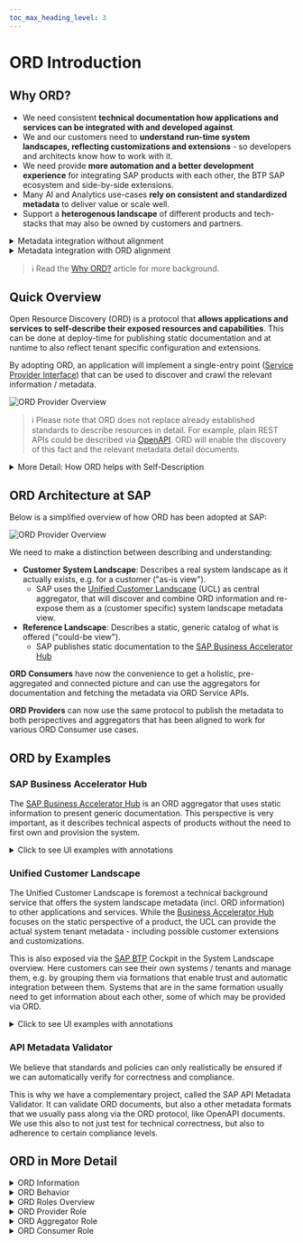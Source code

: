 ```yaml
---
toc_max_heading_level: 3
---
```


# ORD Introduction

## Why ORD?

* We need consistent **technical documentation how applications and services can be integrated with and developed against**.
* We and our customers need to **understand run-time system landscapes, reflecting customizations and extensions** - so developers and architects know how to work with it.
* We need provide **more automation and a better development experience** for integrating SAP products with each other, the BTP SAP ecosystem and side-by-side extensions.
* Many AI and Analytics use-cases **rely on consistent and standardized metadata** to deliver value or scale well.
* Support a **heterogenous landscape** of different products and tech-stacks that may also be owned by customers and partners.

<details><summary>Metadata integration without alignment</summary><p>

Without alignment on metadata standards and how they are discovered, all metadata integration between providers and consumers happens on a point-to-point basis.
This not only means a lot of integrations, but also that the integrations may need to be implemented differently.

This is a similar situation when there was no standardization on charging cable adapters.
It was difficult or sometimes impossible to connect various devices and led to high efforts and waste for everyone.

![ORD Provider Overview](/img/no-aligned-standards.svg 'Metadata Integration without alignment')

</p></details>

<details><summary>Metadata integration with ORD alignment</summary><p>

We can tackle this problem by introducing two concepts: First, use **aligned standards for metadata description and discovery**.
Second, use a **central aggregator**, which can read metadata from all providers and can serve the information to all consumers.

![ORD Provider Overview](/img/aligned-standards.svg 'Metadata Integration with ORD')

</p></details>

> ℹ Read the [Why ORD?](./details/articles/why-ord.md) article for more background.

## Quick Overview

Open Resource Discovery (ORD) is a protocol that **allows applications and services to self-describe their exposed resources and capabilities**. This can be done at deploy-time for publishing static documentation and at runtime to also reflect tenant specific configuration and extensions.​

By adopting ORD, an application will implement a single-entry point ([Service Provider Interface](https://en.wikipedia.org/wiki/Service_provider_interface)) that can be used to discover and crawl the relevant information / metadata.

<div style={{"text-align": "center"}}>

![ORD Provider Overview](/img/ord-provider-overview.svg 'ORD Provider Overview')

</div>

> ℹ Please note that ORD does not replace already established standards to describe resources in detail.
> For example, plain REST APIs could be described via [OpenAPI](https://www.openapis.org/).
> ORD will enable the discovery of this fact and the relevant metadata detail documents.

<details><summary>More Detail: How ORD helps with Self-Description</summary><p>

In the picture above, the center is an application or service describing itself.
They typically have multiple resources and capabilities that are outward facing and are of interest for external consumers.

The most typical information to describe with ORD are **APIs** and **Events**.
But due to its general purpose nature, it can also be used to describe other aspects.
For example what additional **capabilities** there are; a description the underlying conceptual models (Domain Model) as **Entity Types**, external **Integration Dependencies** and potentially also **Data Products** in the future.
All those information can be brought into relation with each other.

ORD standardizes how those information can be automatically discovered and aggregated.
Please note that ORD is no replacement for detailed resource definition standards like OpenAPI.
Instead, it describes a bigger context with shared, high-level information, taxonomy and relations between the described resources.
It also standardizes the publishing and discovery related interfaces and behaviors, to ensure a high degree of automation that allows us to keep in sync with reality.
The same ORD implementation can be used to both describe the tenant-specific customer landscape and the static reference landscape view to an API Catalog.

When ORD information get combined by a central ORD aggregator and integrated with other, central metadata sources, we can realize a connected (customer) **system landscape metadata view**.
This gives both SAP and our customers better introspection about the actual system landscape. This enables or improves many meta-data driven use-cases (like low-code/no-code).

The specification provides a shared contract and alignment point for the ecosystem, spanning various consumers and providers. This allows to have one aligned standard instead of a wild growth of specific point-to-point alignments and integrations.

</p></details>

## ORD Architecture at SAP

Below is a simplified overview of how ORD has been adopted at SAP:

![ORD Provider Overview](/img/ord-sap-architecture-overview.svg 'SAP ORD Architecture Overview')

We need to make a distinction between describing and understanding:
* **Customer System Landscape**: Describes a real system landscape as it actually exists, e.g. for a customer ("as-is view").
  * SAP uses the [Unified Customer Landscape](#unified-customer-landscape) (UCL) as central aggregator, that will discover and combine ORD information and re-expose them as a (customer specific) system landscape metadata view.
* **Reference Landscape**: Describes a static, generic catalog of what is offered ("could-be view").
  * SAP publishes static documentation to the [SAP Business Accelerator Hub](#sap-business-accelerator-hub)

**ORD Consumers** have now the convenience to get a holistic, pre-aggregated and connected picture and can use the aggregators for documentation and fetching the metadata via ORD Service APIs.

**ORD Providers** can now use the same protocol to publish the metadata to both perspectives and aggregators that has been aligned to work for various ORD Consumer use cases.

## ORD by Examples

### SAP Business Accelerator Hub

The [SAP Business Accelerator Hub](https://api.sap.com/) is an ORD aggregator that uses static information to present generic documentation.
This perspective is very important, as it describes technical aspects of products without the need to first own and provision the system.

<details><summary>Click to see UI examples with annotations</summary><p>

![SAP Business Accelerator Hub Example 1](/img/business-accelerator-hub-example1.png 'SAP Business Accelerator Hub Example 1')

![SAP Business Accelerator Hub Example 2](/img/business-accelerator-hub-example2.png 'SAP Business Accelerator Hub Example 2')

</p></details>

### Unified Customer Landscape

The Unified Customer Landscape is foremost a technical background service that offers the system landscape metadata (incl. ORD information) to other applications and services.
While the [Business Accelerator Hub](#business-accelerator-hub) focuses on the static perspective of a product, the UCL can provide the actual system tenant metadata - including possible customer extensions and customizations.

This is also exposed via the [SAP BTP](https://www.sap.com/products/technology-platform.html) Cockpit in the System Landscape overview.
Here customers can see their own systems / tenants and manage them, e.g. by grouping them via formations that enable trust and automatic integration between them.
Systems that are in the same formation usually need to get information about each other, some of which may be provided via ORD.

<details><summary>Click to see UI examples with annotations</summary><p>

![BTP Cockpit System Landscape via UCL](/img/btp-cockpit-ucl-example.png 'BTP Cockpit System Landscape via UCL')

The most notable concept is the [ORD System Instance](./index.md#def-system-instance), which is usually a tenant.
If ORD information are provided, the detail view can show them and they will be made available to other systems in the same formation or account context.

</p></details>

### API Metadata Validator

We believe that standards and policies can only realistically be ensured if we can automatically verify for correctness and compliance.

This is why we have a complementary project, called the SAP API Metadata Validator.
It can validate ORD documents, but also a other metadata formats that we usually pass along via the ORD protocol, like OpenAPI documents.
We use this also to not just test for technical correctness, but also to adherence to certain compliance levels.

## ORD in More Detail

<details><summary>ORD Information</summary><p>

ORD as a protocol standardizes both the **information model** and the [behavior](#ord-behaviors) how the information are exchanged.

Typical questions that are addressed on ORD level are:
* Get an complete overview of the resources and capabilities
* What type of resource something is and how to access its metadata or the resource itself
* Where to find more information on the resource, e.g. links to machine-readable definitions (e.g. OpenAPI)
* Get overview documentation and find links to external human readable documentation
* How the resources fit into a global taxonomy
* How resources relate to each other (e.g. for navigation)

![ORD Information Overview](/img/ord-information-overview.svg 'ORD Information Overview')

</p></details>

<details><summary>ORD Behavior</summary><p>

ORD can enable fully automated metadata discovery and exchange (after initial onboarding).
by also standardizing how the information are discovered, transported and accessed. See [ORD Transport Modes](./spec-v1/index.md#ord-transport-modes) for an example.

![ORD Behavior Overview](/img/ord-behavior-overview.svg 'ORD Behavior Overview')

</p></details>

<details><summary>ORD Roles Overview</summary><p>

In ORD there are three roles that systems can have.
Depending on the role, only some parts of the specification are relevant and need to be implemented.
One system can also have more than one role, e.g. an ORD Provider can also be an ORD Consumer.

![ORD Roles Overview](/img/ord-roles-overview.svg 'ORD Roles Overview')

</p></details>

<details><summary>ORD Provider Role</summary><p>

The [ORD Provider](./spec-v1/index.md#ord-provider)  is a system that describes itself via ORD, so it's metadata becomes available to interested ORD Consumers.

They have to implement one of the ORD transport modes (currently only a pull-based API is supported), so the ORD information and related metadata definitions can be discovered and fetched.

![ORD Provider Role](/img/ord-role-provider.svg 'ORD Provider Role')

</p></details>

<details><summary>ORD Aggregator Role</summary><p>

The [ORD Aggregator](./spec-v1/index.md#ord-aggregator) has the job to simplify the life of ORD Consumers.
It will discover and connect to many ORD Providers and fetch their metadata.
It may also integrate information from other (usually central) repositories.
Since it builds an aggregated overview, here the decentralized information from many sources can come together and form a connected graph of metadata knowledge.

It's most notable feature is that it offers an [ORD Service](./spec-v1/index.md#ord-service), which offers a high-quality API to ORD consumers.
The information offered represent an aggregated, connected and consolidated metadata overview.

![ORD Aggregator Role](/img/ord-role-aggregator.svg 'ORD Aggregator Role')

</p></details>

<details><summary>ORD Consumer Role</summary><p>

The [ORD Consumer](./spec-v1/index.md#ord-consumer) is interested in learning about the resources and capabilities of other systems.

Ideally, it will get them from the ORD Aggregator, where a complete overview is offered with a

![ORD Consumer Role](/img/ord-role-consumer.svg 'ORD Consumer Role')

</p></details>
